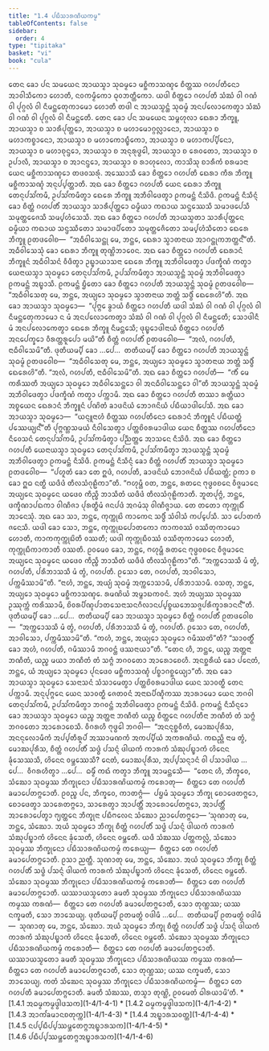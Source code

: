 ```yaml
---
title: "1.4 ᨸᨭᩥᩈᩣᩁᨱᩦᨿᨠᨾ᩠ᨾ"
tableOfContents: false
sidebar:
  order: 4
type: "tipitaka"
basket: "vi"
book: "cula"
---
```



<DynamicBreadcrumb />

<Division number="33" book="cula">

<Paragraph number="168" book="cula">
ᨲᩮᨶ ᨡᩮᩣ ᨸᨶ ᩈᨾᨿᩮᨶ ᩋᩣᨿᩈ᩠ᨾᩣ ᩈᩩᨵᨾ᩠ᨾᩮᩣ ᨾᨧ᩠ᨨᩥᨠᩣᩈᨱ᩠ᨯᩮ ᨧᩥᨲ᩠ᨲᩔ ᨣᩉᨸᨲᩥᨶᩮᩣ ᩋᩣᩅᩤᩈᩥᨠᩮᩣ ᩉᩮᩣᨲᩥ, ᨶᩅᨠᨾ᩠ᨾᩥᨠᩮᩣ ᨵᩩᩅᨽᨲ᩠ᨲᩥᨠᩮᩣ. ᨿᨴᩤ ᨧᩥᨲ᩠ᨲᩮᩣ ᨣᩉᨸᨲᩥ ᩈᩴᨥᩴ ᩅᩤ ᨣᨱᩴ ᩅᩤ ᨸᩩᨣ᩠ᨣᩃᩴ ᩅᩤ ᨶᩥᨾᨶ᩠ᨲᩮᨲᩩᨠᩣᨾᩮᩣ ᩉᩮᩣᨲᩥ ᨲᨴᩤ ᨶ ᩋᩣᨿᩈ᩠ᨾᨶ᩠ᨲᩴ ᩈᩩᨵᨾ᩠ᨾᩴ ᩋᨶᨸᩃᩮᩣᨠᩮᨲ᩠ᩅᩣ ᩈᩴᨥᩴ ᩅᩤ ᨣᨱᩴ ᩅᩤ ᨸᩩᨣ᩠ᨣᩃᩴ ᩅᩤ ᨶᩥᨾᨶ᩠ᨲᩮᨲᩥ.


</Paragraph>

<Paragraph number="169" book="cula">
ᨲᩮᨶ ᨡᩮᩣ ᨸᨶ ᩈᨾᨿᩮᨶ ᩈᨾ᩠ᨻᩉᩩᩃᩣ ᨳᩮᩁᩣ ᨽᩥᨠ᩠ᨡᩪ, ᩋᩣᨿᩈ᩠ᨾᩣ ᨧ ᩈᩣᩁᩥᨸᩩᨲ᩠ᨲᩮᩣ, ᩋᩣᨿᩈ᩠ᨾᩣ ᨧ ᨾᩉᩣᨾᩮᩣᨣ᩠ᨣᩃᩖᩣᨶᩮᩣ, ᩋᩣᨿᩈ᩠ᨾᩣ ᨧ ᨾᩉᩣᨠᨧ᩠ᨧᩣᨶᩮᩣ, ᩋᩣᨿᩈ᩠ᨾᩣ ᨧ ᨾᩉᩣᨠᩮᩣᨭ᩠ᨮᩥᨠᩮᩣ, ᩋᩣᨿᩈ᩠ᨾᩣ ᨧ ᨾᩉᩣᨠᨸ᩠ᨸᩥᨶᩮᩣ, ᩋᩣᨿᩈ᩠ᨾᩣ ᨧ ᨾᩉᩣᨧᩩᨶ᩠ᨴᩮᩣ, ᩋᩣᨿᩈ᩠ᨾᩣ ᨧ ᩋᨶᩩᩁᩩᨴ᩠ᨵᩮᩤ, ᩋᩣᨿᩈ᩠ᨾᩣ ᨧ ᩁᩮᩅᨲᩮᩣ, ᩋᩣᨿᩈ᩠ᨾᩣ ᨧ ᩏᨸᩣᩃᩥ, ᩋᩣᨿᩈ᩠ᨾᩣ ᨧ ᩋᩣᨶᨶ᩠ᨴᩮᩣ, ᩋᩣᨿᩈ᩠ᨾᩣ ᨧ ᩁᩣᩉᩩᩃᩮᩣ, ᨠᩣᩈᩦᩈᩩ ᨧᩣᩁᩥᨠᩴ ᨧᩁᨾᩣᨶᩣ ᨿᩮᨶ ᨾᨧ᩠ᨨᩥᨠᩣᩈᨱ᩠ᨯᩮᩣ ᨲᨴᩅᩈᩁᩩᩴ.


</Paragraph>

<Paragraph number="170" book="cula">
ᩋᩔᩮᩣᩈᩥ ᨡᩮᩣ ᨧᩥᨲ᩠ᨲᩮᩣ ᨣᩉᨸᨲᩥ ᨳᩮᩁᩣ ᨠᩥᩁ ᨽᩥᨠ᩠ᨡᩪ ᨾᨧ᩠ᨨᩥᨠᩣᩈᨱ᩠ᨯᩴ ᩋᨶᩩᨸ᩠ᨸᨲ᩠ᨲᩣᨲᩥ. ᩋᨳ ᨡᩮᩣ ᨧᩥᨲ᩠ᨲᩮᩣ ᨣᩉᨸᨲᩥ ᨿᩮᨶ ᨳᩮᩁᩣ ᨽᩥᨠ᩠ᨡᩪ ᨲᩮᨶᩩᨸᩈᩘᨠᨾᩥ, ᩏᨸᩈᩘᨠᨾᩥᨲ᩠ᩅᩣ ᨳᩮᩁᩮ ᨽᩥᨠ᩠ᨡᩪ ᩋᨽᩥᩅᩤᨴᩮᨲ᩠ᩅᩣ ᩑᨠᨾᨶ᩠ᨲᩴ ᨶᩥᩈᩦᨴᩥ. ᩑᨠᨾᨶ᩠ᨲᩴ ᨶᩥᩈᩥᨶ᩠ᨶᩴ ᨡᩮᩣ ᨧᩥᨲ᩠ᨲᩴ ᨣᩉᨸᨲᩥᩴ ᩋᩣᨿᩈ᩠ᨾᩣ ᩈᩣᩁᩥᨸᩩᨲ᩠ᨲᩮᩣ ᨵᨾ᩠ᨾᩥᨿᩣ ᨠᨳᩣᨿ ᩈᨶ᩠ᨴᩔᩮᩈᩥ ᩈᨾᩣᨴᨸᩮᩈᩥ ᩈᨾᩩᨲ᩠ᨲᩮᨩᩮᩈᩥ ᩈᨾ᩠ᨸᩉᩴᩈᩮᩈᩥ.


</Paragraph>

<Paragraph number="171" book="cula">
ᩋᨳ ᨡᩮᩣ ᨧᩥᨲ᩠ᨲᩮᩣ ᨣᩉᨸᨲᩥ ᩋᩣᨿᩈ᩠ᨾᨲᩣ ᩈᩣᩁᩥᨸᩩᨲ᩠ᨲᩮᨶ ᨵᨾ᩠ᨾᩥᨿᩣ ᨠᨳᩣᨿ ᩈᨶ᩠ᨴᩔᩥᨲᩮᩣ ᩈᨾᩣᨴᨸᩥᨲᩮᩣ ᩈᨾᩩᨲ᩠ᨲᩮᨩᩥᨲᩮᩣ ᩈᨾ᩠ᨸᩉᩴᩈᩥᨲᩮᩣ ᨳᩮᩁᩮ ᨽᩥᨠ᩠ᨡᩪ ᩑᨲᨴᩅᩮᩤᨧ—  “ᩋᨵᩥᩅᩤᩈᩮᨶ᩠ᨲᩩ ᨾᩮ, ᨽᨶ᩠ᨲᩮ, ᨳᩮᩁᩣ ᩈ᩠ᩅᩣᨲᨶᩣᨿ ᩋᩣᨣᨶ᩠ᨲᩩᨠᨽᨲ᩠ᨲᨶ᩺”ᨲᩥ. ᩋᨵᩥᩅᩤᩈᩮᩈᩩᩴ ᨡᩮᩣ ᨳᩮᩁᩣ ᨽᩥᨠ᩠ᨡᩪ ᨲᩩᨱ᩠ᩉᩦᨽᩣᩅᩮᨶ.


</Paragraph>

<Paragraph number="172" book="cula">
ᩋᨳ ᨡᩮᩣ ᨧᩥᨲ᩠ᨲᩮᩣ ᨣᩉᨸᨲᩥ ᨳᩮᩁᩣᨶᩴ ᨽᩥᨠ᩠ᨡᩪᨶᩴ ᩋᨵᩥᩅᩤᩈᨶᩴ ᩅᩥᨴᩥᨲ᩠ᩅᩣ ᩏᨭ᩠ᨮᩣᨿᩣᩈᨶᩣ ᨳᩮᩁᩮ ᨽᩥᨠ᩠ᨡᩪ ᩋᨽᩥᩅᩤᨴᩮᨲ᩠ᩅᩣ ᨸᨴᨠ᩠ᨡᩥᨱᩴ ᨠᨲ᩠ᩅᩣ ᨿᩮᨶᩣᨿᩈ᩠ᨾᩣ ᩈᩩᨵᨾ᩠ᨾᩮᩣ ᨲᩮᨶᩩᨸᩈᩘᨠᨾᩥ, ᩏᨸᩈᩘᨠᨾᩥᨲ᩠ᩅᩣ ᩋᩣᨿᩈ᩠ᨾᨶ᩠ᨲᩴ ᩈᩩᨵᨾ᩠ᨾᩴ ᩋᨽᩥᩅᩤᨴᩮᨲ᩠ᩅᩣ ᩑᨠᨾᨶ᩠ᨲᩴ ᩋᨭ᩠ᨮᩣᩈᩥ. ᩑᨠᨾᨶ᩠ᨲᩴ ᨮᩥᨲᩮᩣ ᨡᩮᩣ ᨧᩥᨲ᩠ᨲᩮᩣ ᨣᩉᨸᨲᩥ ᩋᩣᨿᩈ᩠ᨾᨶ᩠ᨲᩴ ᩈᩩᨵᨾ᩠ᨾᩴ ᩑᨲᨴᩅᩮᩤᨧ—  “ᩋᨵᩥᩅᩤᩈᩮᨲᩩ ᨾᩮ, ᨽᨶ᩠ᨲᩮ, ᩋᨿ᩠ᨿᩮᩣ ᩈᩩᨵᨾ᩠ᨾᩮᩣ ᩈ᩠ᩅᩣᨲᨶᩣᨿ ᨽᨲ᩠ᨲᩴ ᩈᨴ᩠ᨵᩥᩴ ᨳᩮᩁᩮᩉᩦ”ᨲᩥ. ᩋᨳ ᨡᩮᩣ ᩋᩣᨿᩈ᩠ᨾᩣ ᩈᩩᨵᨾ᩠ᨾᩮᩣ—  “ᨸᩩᨻ᩠ᨻᩮ ᨡ᩠ᩅᩣᨿᩴ ᨧᩥᨲ᩠ᨲᩮᩣ ᨣᩉᨸᨲᩥ ᨿᨴᩤ ᩈᩴᨥᩴ ᩅᩤ ᨣᨱᩴ ᩅᩤ ᨸᩩᨣ᩠ᨣᩃᩴ ᩅᩤ ᨶᩥᨾᨶ᩠ᨲᩮᨲᩩᨠᩣᨾᩮᩣ ᨶ ᨾᩴ ᩋᨶᨸᩃᩮᩣᨠᩮᨲ᩠ᩅᩣ ᩈᩴᨥᩴ ᩅᩤ ᨣᨱᩴ ᩅᩤ ᨸᩩᨣ᩠ᨣᩃᩴ ᩅᩤ ᨶᩥᨾᨶ᩠ᨲᩮᨲᩥ; ᩈᩮᩣᨴᩤᨶᩥ ᨾᩴ ᩋᨶᨸᩃᩮᩣᨠᩮᨲ᩠ᩅᩣ ᨳᩮᩁᩮ ᨽᩥᨠ᩠ᨡᩪ ᨶᩥᨾᨶ᩠ᨲᩮᩈᩥ; ᨴᩩᨭ᩠ᨮᩮᩣᨴᩤᨶᩣᨿᩴ ᨧᩥᨲ᩠ᨲᩮᩣ ᨣᩉᨸᨲᩥ ᩋᨶᨸᩮᨠ᩠ᨡᩮᩣ ᩅᩥᩁᨲ᩠ᨲᩁᩪᨸᩮᩣ ᨾᨿᩦ”ᨲᩥ ᨧᩥᨲ᩠ᨲᩴ ᨣᩉᨸᨲᩥᩴ ᩑᨲᨴᩅᩮᩤᨧ—  “ᩋᩃᩴ, ᨣᩉᨸᨲᩥ, ᨶᩣᨵᩥᩅᩤᩈᩮᨾᩦ”ᨲᩥ. ᨴᩩᨲᩥᨿᨾ᩠ᨸᩥ ᨡᩮᩣ …ᨸᩮ…  ᨲᨲᩥᨿᨾ᩠ᨸᩥ ᨡᩮᩣ ᨧᩥᨲ᩠ᨲᩮᩣ ᨣᩉᨸᨲᩥ ᩋᩣᨿᩈ᩠ᨾᨶ᩠ᨲᩴ ᩈᩩᨵᨾ᩠ᨾᩴ ᩑᨲᨴᩅᩮᩤᨧ—  “ᩋᨵᩥᩅᩤᩈᩮᨲᩩ ᨾᩮ, ᨽᨶ᩠ᨲᩮ, ᩋᨿ᩠ᨿᩮᩣ ᩈᩩᨵᨾ᩠ᨾᩮᩣ ᩈ᩠ᩅᩣᨲᨶᩣᨿ ᨽᨲ᩠ᨲᩴ ᩈᨴ᩠ᨵᩥᩴ ᨳᩮᩁᩮᩉᩦ”ᨲᩥ. “ᩋᩃᩴ, ᨣᩉᨸᨲᩥ, ᨶᩣᨵᩥᩅᩤᩈᩮᨾᩦ”ᨲᩥ. ᩋᨳ ᨡᩮᩣ ᨧᩥᨲ᩠ᨲᩮᩣ ᨣᩉᨸᨲᩥ—  “ᨠᩥᩴ ᨾᩮ ᨠᩁᩥᩔᨲᩥ ᩋᨿ᩠ᨿᩮᩣ ᩈᩩᨵᨾ᩠ᨾᩮᩣ ᩋᨵᩥᩅᩤᩈᩮᨶ᩠ᨲᩮᩣ ᩅᩤ ᩋᨶᨵᩥᩅᩤᩈᩮᨶ᩠ᨲᩮᩣ ᩅᩤ”ᨲᩥ ᩋᩣᨿᩈ᩠ᨾᨶ᩠ᨲᩴ ᩈᩩᨵᨾ᩠ᨾᩴ ᩋᨽᩥᩅᩤᨴᩮᨲ᩠ᩅᩣ ᨸᨴᨠ᩠ᨡᩥᨱᩴ ᨠᨲ᩠ᩅᩣ ᨸᨠ᩠ᨠᩣᨾᩥ.


</Paragraph>

</Division>
<Division number="34" book="cula">

<Paragraph number="173" book="cula">
ᩋᨳ ᨡᩮᩣ ᨧᩥᨲ᩠ᨲᩮᩣ ᨣᩉᨸᨲᩥ ᨲᩔᩣ ᩁᨲ᩠ᨲᩥᨿᩣ ᩋᨧ᩠ᨧᨿᩮᨶ ᨳᩮᩁᩣᨶᩴ ᨽᩥᨠ᩠ᨡᩪᨶᩴ ᨸᨱᩦᨲᩴ ᨡᩣᨴᨶᩦᨿᩴ ᨽᩮᩣᨩᨶᩦᨿᩴ ᨸᨭᩥᨿᩣᨴᩤᨸᩮᩈᩥ. ᩋᨳ ᨡᩮᩣ ᩋᩣᨿᩈ᩠ᨾᩣ ᩈᩩᨵᨾ᩠ᨾᩮᩣ—  “ᨿᨶ᩠ᨶᩪᨶᩣᩉᩴ ᨧᩥᨲ᩠ᨲᩔ ᨣᩉᨸᨲᩥᨶᩮᩣ ᨳᩮᩁᩣᨶᩴ ᨽᩥᨠ᩠ᨡᩪᨶᩴ ᨸᨭᩥᨿᨲ᩠ᨲᩴ ᨸᩔᩮᨿ᩠ᨿᨶ᩺”ᨲᩥ ᨸᩩᨻ᩠ᨻᨱ᩠ᩉᩈᨾᨿᩴ ᨶᩥᩅᩤᩈᩮᨲ᩠ᩅᩣ ᨸᨲ᩠ᨲᨧᩦᩅᩁᨾᩣᨴᩤᨿ ᨿᩮᨶ ᨧᩥᨲ᩠ᨲᩔ ᨣᩉᨸᨲᩥᨶᩮᩣ ᨶᩥᩅᩮᩈᨶᩴ ᨲᩮᨶᩩᨸᩈᩘᨠᨾᩥ, ᩏᨸᩈᩘᨠᨾᩥᨲ᩠ᩅᩣ ᨸᨬ᩠ᨬᨲ᩠ᨲᩮ ᩋᩣᩈᨶᩮ ᨶᩥᩈᩦᨴᩥ. ᩋᨳ ᨡᩮᩣ ᨧᩥᨲ᩠ᨲᩮᩣ ᨣᩉᨸᨲᩥ ᨿᩮᨶᩣᨿᩈ᩠ᨾᩣ ᩈᩩᨵᨾ᩠ᨾᩮᩣ ᨲᩮᨶᩩᨸᩈᩘᨠᨾᩥ, ᩏᨸᩈᩘᨠᨾᩥᨲ᩠ᩅᩣ ᩋᩣᨿᩈ᩠ᨾᨶ᩠ᨲᩴ ᩈᩩᨵᨾ᩠ᨾᩴ ᩋᨽᩥᩅᩤᨴᩮᨲ᩠ᩅᩣ ᩑᨠᨾᨶ᩠ᨲᩴ ᨶᩥᩈᩦᨴᩥ. ᩑᨠᨾᨶ᩠ᨲᩴ ᨶᩥᩈᩥᨶ᩠ᨶᩴ ᨡᩮᩣ ᨧᩥᨲ᩠ᨲᩴ ᨣᩉᨸᨲᩥᩴ ᩋᩣᨿᩈ᩠ᨾᩣ ᩈᩩᨵᨾ᩠ᨾᩮᩣ ᩑᨲᨴᩅᩮᩤᨧ—  “ᨸᩉᩪᨲᩴ ᨡᩮᩣ ᨲᩮ ᩍᨴᩴ, ᨣᩉᨸᨲᩥ, ᨡᩣᨴᨶᩦᨿᩴ ᨽᩮᩣᨩᨶᩦᨿᩴ ᨸᨭᩥᨿᨲ᩠ᨲᩴ; ᩑᨠᩣ ᨧ ᨡᩮᩣ ᩍᨵ ᨶᨲ᩠ᨳᩥ ᨿᨴᩥᨴᩴ ᨲᩥᩃᩈᩴᨣᩩᩊᩥᨠᩣ”ᨲᩥ. “ᨻᩉᩩᨾ᩠ᩉᩥ ᩅᨲ, ᨽᨶ᩠ᨲᩮ, ᩁᨲᨶᩮ ᨻᩩᨴ᩠ᨵᩅᨧᨶᩮ ᩅᩥᨩ᩠ᨩᨾᩣᨶᩮ ᩋᨿ᩠ᨿᩮᨶ ᩈᩩᨵᨾ᩠ᨾᩮᨶ ᨿᨴᩮᩅ ᨠᩥᨬ᩠ᨧᩥ ᨽᩣᩈᩥᨲᩴ ᨿᨴᩥᨴᩴ ᨲᩥᩃᩈᩴᨣᩩᩊᩥᨠᩣᨲᩥ. ᨽᩪᨲᨸᩩᨻ᩠ᨻᩴ, ᨽᨶ᩠ᨲᩮ, ᨴᨠ᩠ᨡᩥᨱᩣᨸᨳᨠᩣ ᩅᩤᨱᩥᨩᩣ ᨸᩩᩁᨲ᩠ᨳᩥᨾᩴ ᨩᨶᨸᨴᩴ ᩋᨣᨾᩴᩈᩩ ᩅᩤᨱᩥᨩ᩠ᨩᩣᨿ. ᨲᩮ ᨲᨲᩮᩣ ᨠᩩᨠ᩠ᨠᩩᨭᩥᩴ ᩋᩣᨶᩮᩈᩩᩴ. ᩋᨳ ᨡᩮᩣ ᩈᩣ, ᨽᨶ᩠ᨲᩮ, ᨠᩩᨠ᩠ᨠᩩᨭᩦ ᨠᩣᨠᩮᨶ ᩈᨴ᩠ᨵᩥᩴ ᩈᩴᩅᩤᩈᩴ ᨠᨸ᩠ᨸᩮᩈᩥ. ᩈᩣ ᨸᩮᩣᨲᨠᩴ ᨩᨶᩮᩈᩥ. ᨿᨴᩤ ᨡᩮᩣ ᩈᩮᩣ, ᨽᨶ᩠ᨲᩮ, ᨠᩩᨠ᩠ᨠᩩᨭᨸᩮᩣᨲᨠᩮᩣ ᨠᩣᨠᩅᩔᩴ ᩅᩔᩥᨲᩩᨠᩣᨾᩮᩣ ᩉᩮᩣᨲᩥ, ᨠᩣᨠᨠᩩᨠ᩠ᨠᩩᨭᩦᨲᩥ ᩅᩔᨲᩥ; ᨿᨴᩤ ᨠᩩᨠ᩠ᨠᩩᨭᩥᩅᩔᩴ ᩅᩔᩥᨲᩩᨠᩣᨾᩮᩣ ᩉᩮᩣᨲᩥ, ᨠᩩᨠ᩠ᨠᩩᨭᩥᨠᩣᨠᩣᨲᩥ ᩅᩔᨲᩥ. ᩑᩅᨾᩮᩅ ᨡᩮᩣ, ᨽᨶ᩠ᨲᩮ, ᨻᩉᩩᨾ᩠ᩉᩥ ᩁᨲᨶᩮ ᨻᩩᨴ᩠ᨵᩅᨧᨶᩮ ᩅᩥᨩ᩠ᨩᨾᩣᨶᩮ ᩋᨿ᩠ᨿᩮᨶ ᩈᩩᨵᨾ᩠ᨾᩮᨶ ᨿᨴᩮᩅ ᨠᩥᨬ᩠ᨧᩥ ᨽᩣᩈᩥᨲᩴ ᨿᨴᩥᨴᩴ ᨲᩥᩃᩈᩴᨣᩩᩊᩥᨠᩣ”ᨲᩥ. “ᩋᨠ᩠ᨠᩮᩣᩈᩈᩥ ᨾᩴ ᨲ᩠ᩅᩴ, ᨣᩉᨸᨲᩥ, ᨸᩁᩥᨽᩣᩈᩈᩥ ᨾᩴ ᨲ᩠ᩅᩴ, ᨣᩉᨸᨲᩥ. ᩑᩈᩮᩣ ᨲᩮ, ᨣᩉᨸᨲᩥ, ᩋᩣᩅᩤᩈᩮᩣ, ᨸᨠ᩠ᨠᨾᩥᩔᩣᨾᩦ”ᨲᩥ. “ᨶᩣᩉᩴ, ᨽᨶ᩠ᨲᩮ, ᩋᨿ᩠ᨿᩴ ᩈᩩᨵᨾ᩠ᨾᩴ ᩋᨠ᩠ᨠᩮᩣᩈᩣᨾᩥ, ᨸᩁᩥᨽᩣᩈᩣᨾᩥ. ᩅᩈᨲᩩ, ᨽᨶ᩠ᨲᩮ, ᩋᨿ᩠ᨿᩮᩣ ᩈᩩᨵᨾ᩠ᨾᩮᩣ ᨾᨧ᩠ᨨᩥᨠᩣᩈᨱ᩠ᨯᩮ. ᩁᨾᨱᩦᨿᩴ ᩋᨾ᩠ᨻᩣᨭᨠᩅᨶᩴ. ᩋᩉᩴ ᩋᨿ᩠ᨿᩔ ᩈᩩᨵᨾ᩠ᨾᩔ ᩏᩔᩩᨠ᩠ᨠᩴ ᨠᩁᩥᩔᩣᨾᩥ, ᨧᩦᩅᩁᨸᩥᨱ᩠ᨯᨸᩣᨲᩈᩮᨶᩣᩈᨶᨣᩥᩃᩣᨶᨸ᩠ᨸᨧ᩠ᨧᨿᨽᩮᩈᨩ᩠ᨩᨸᩁᩥᨠ᩠ᨡᩣᩁᩣᨶᨶ᩺”ᨲᩥ. ᨴᩩᨲᩥᨿᨾ᩠ᨸᩥ ᨡᩮᩣ …ᨸᩮ…  ᨲᨲᩥᨿᨾ᩠ᨸᩥ ᨡᩮᩣ ᩋᩣᨿᩈ᩠ᨾᩣ ᩈᩩᨵᨾ᩠ᨾᩮᩣ ᨧᩥᨲ᩠ᨲᩴ ᨣᩉᨸᨲᩥᩴ ᩑᨲᨴᩅᩮᩤᨧ—  “ᩋᨠ᩠ᨠᩮᩣᩈᩈᩥ ᨾᩴ ᨲ᩠ᩅᩴ, ᨣᩉᨸᨲᩥ, ᨸᩁᩥᨽᩣᩈᩈᩥ ᨾᩴ ᨲ᩠ᩅᩴ, ᨣᩉᨸᨲᩥ. ᩑᩈᩮᩣ ᨲᩮ, ᨣᩉᨸᨲᩥ, ᩋᩣᩅᩤᩈᩮᩣ, ᨸᨠ᩠ᨠᨾᩥᩔᩣᨾᩦ”ᨲᩥ. “ᨠᩉᩴ, ᨽᨶ᩠ᨲᩮ, ᩋᨿ᩠ᨿᩮᩣ ᩈᩩᨵᨾ᩠ᨾᩮᩣ ᨣᨾᩥᩔᨲᩦ”ᨲᩥ? “ᩈᩣᩅᨲ᩠ᨳᩥᩴ ᨡᩮᩣ ᩋᩉᩴ, ᨣᩉᨸᨲᩥ, ᨣᨾᩥᩔᩣᨾᩥ ᨽᨣᩅᨶ᩠ᨲᩴ ᨴᩔᨶᩣᨿᩣ”ᨲᩥ. “ᨲᩮᨶ ᩉᩥ, ᨽᨶ᩠ᨲᩮ, ᨿᨬ᩠ᨧ ᩋᨲ᩠ᨲᨶᩣ ᨽᨱᩥᨲᩴ, ᨿᨬ᩠ᨧ ᨾᨿᩣ ᨽᨱᩥᨲᩴ ᨲᩴ ᩈᨻ᩠ᨻᩴ ᨽᨣᩅᨲᩮᩣ ᩋᩣᩁᩮᩣᨧᩮᩉᩥ. ᩋᨶᨧ᩠ᨨᩁᩥᨿᩴ ᨡᩮᩣ ᨸᨶᩮᨲᩴ, ᨽᨶ᩠ᨲᩮ, ᨿᩴ ᩋᨿ᩠ᨿᩮᩣ ᩈᩩᨵᨾ᩠ᨾᩮᩣ ᨸᩩᨶᨴᩮᩅ ᨾᨧ᩠ᨨᩥᨠᩣᩈᨱ᩠ᨯᩴ ᨸᨧ᩠ᨧᩣᨣᨧ᩠ᨨᩮᨿ᩠ᨿᩣ”ᨲᩥ.


</Paragraph>

</Division>
<Division number="35" book="cula">

<Paragraph number="174" book="cula">
ᩋᨳ ᨡᩮᩣ ᩋᩣᨿᩈ᩠ᨾᩣ ᩈᩩᨵᨾ᩠ᨾᩮᩣ ᩈᩮᨶᩣᩈᨶᩴ ᩈᩴᩈᩣᨾᩮᨲ᩠ᩅᩣ ᨸᨲ᩠ᨲᨧᩦᩅᩁᨾᩣᨴᩤᨿ ᨿᩮᨶ ᩈᩣᩅᨲ᩠ᨳᩥ ᨲᩮᨶ ᨸᨠ᩠ᨠᩣᨾᩥ. ᩋᨶᩩᨸᩩᨻ᩠ᨻᩮᨶ ᨿᩮᨶ ᩈᩣᩅᨲ᩠ᨳᩥ ᨩᩮᨲᩅᨶᩴ ᩋᨶᩣᨳᨸᩥᨱ᩠ᨯᩥᨠᩔ ᩋᩣᩁᩣᨾᩮᩣ ᨿᩮᨶ ᨽᨣᩅᩤ ᨲᩮᨶᩩᨸᩈᩘᨠᨾᩥ, ᩏᨸᩈᩘᨠᨾᩥᨲ᩠ᩅᩣ ᨽᨣᩅᨶ᩠ᨲᩴ ᩋᨽᩥᩅᩤᨴᩮᨲ᩠ᩅᩣ ᩑᨠᨾᨶ᩠ᨲᩴ ᨶᩥᩈᩦᨴᩥ. ᩑᨠᨾᨶ᩠ᨲᩴ ᨶᩥᩈᩥᨶ᩠ᨶᩮᩣ ᨡᩮᩣ ᩋᩣᨿᩈ᩠ᨾᩣ ᩈᩩᨵᨾ᩠ᨾᩮᩣ ᨿᨬ᩠ᨧ ᩋᨲ᩠ᨲᨶᩣ ᨽᨱᩥᨲᩴ ᨿᨬ᩠ᨧ ᨧᩥᨲ᩠ᨲᩮᨶ ᨣᩉᨸᨲᩥᨶᩣ ᨽᨱᩥᨲᩴ ᨲᩴ ᩈᨻ᩠ᨻᩴ ᨽᨣᩅᨲᩮᩣ ᩋᩣᩁᩮᩣᨧᩮᩈᩥ.


</Paragraph>

<Paragraph number="175" book="cula">
ᩅᩥᨣᩁᩉᩥ ᨻᩩᨴ᩠ᨵᩮᩤ ᨽᨣᩅᩤ—  “ᩋᨶᨶᩩᨧ᩠ᨨᩅᩥᨠᩴ, ᨾᩮᩣᨥᨸᩩᩁᩥᩈ, ᩋᨶᨶᩩᩃᩮᩣᨾᩥᨠᩴ ᩋᨸ᩠ᨸᨲᩥᩁᩪᨸᩴ ᩋᩔᩣᨾᨱᨠᩴ ᩋᨠᨸ᩠ᨸᩥᨿᩴ ᩋᨠᩁᨱᩦᨿᩴ. ᨠᨳᨬ᩠ᩉᩥ ᨶᩣᨾ ᨲ᩠ᩅᩴ, ᨾᩮᩣᨥᨸᩩᩁᩥᩈ, ᨧᩥᨲ᩠ᨲᩴ ᨣᩉᨸᨲᩥᩴ ᩈᨴ᩠ᨵᩴ ᨸᩈᨶ᩠ᨶᩴ ᨴᩤᨿᨠᩴ ᨠᩣᩁᨠᩴ ᩈᩴᨥᩩᨸᨭ᩠ᨮᩣᨠᩴ ᩉᩦᨶᩮᨶ ᨡᩩᩴᩈᩮᩔᩈᩥ, ᩉᩦᨶᩮᨶ ᩅᨾ᩠ᨽᩮᩔᩈᩥ? ᨶᩮᨲᩴ, ᨾᩮᩣᨥᨸᩩᩁᩥᩈ, ᩋᨸ᩠ᨸᩈᨶ᩠ᨶᩣᨶᩴ ᩅᩤ ᨸᩈᩣᨴᩤᨿ …ᨸᩮ…  ᩅᩥᨣᩁᩉᩥᨲ᩠ᩅᩣ …ᨸᩮ…  ᨵᨾ᩠ᨾᩥᩴ ᨠᨳᩴ ᨠᨲ᩠ᩅᩣ ᨽᩥᨠ᩠ᨡᩪ ᩋᩣᨾᨶ᩠ᨲᩮᩈᩥ—  “ᨲᩮᨶ ᩉᩥ, ᨽᩥᨠ᩠ᨡᩅᩮ, ᩈᩴᨥᩮᩣ ᩈᩩᨵᨾ᩠ᨾᩔ ᨽᩥᨠ᩠ᨡᩩᨶᩮᩣ ᨸᨭᩥᩈᩣᩁᨱᩦᨿᨠᨾ᩠ᨾᩴ ᨠᩁᩮᩣᨲᩩ—  ᨧᩥᨲ᩠ᨲᩮᩣ ᨲᩮ ᨣᩉᨸᨲᩥ ᨡᨾᩣᨸᩮᨲᨻ᩠ᨻᩮᩣᨲᩥ. ᩑᩅᨬ᩠ᨧ ᨸᨶ, ᨽᩥᨠ᩠ᨡᩅᩮ, ᨠᩣᨲᨻ᩠ᨻᩴ—  ᨸᨮᨾᩴ ᩈᩩᨵᨾ᩠ᨾᩮᩣ ᨽᩥᨠ᩠ᨡᩩ ᨧᩮᩣᨴᩮᨲᨻ᩠ᨻᩮᩣ, ᨧᩮᩣᨴᩮᨲ᩠ᩅᩣ ᩈᩣᩁᩮᨲᨻ᩠ᨻᩮᩣ, ᩈᩣᩁᩮᨲ᩠ᩅᩣ ᩋᩣᨸᨲ᩠ᨲᩥᩴ ᩋᩣᩁᩮᩣᨸᩮᨲᨻ᩠ᨻᩮᩣ, ᩋᩣᨸᨲ᩠ᨲᩥᩴ ᩋᩣᩁᩮᩣᨸᩮᨲ᩠ᩅᩣ ᨻ᩠ᨿᨲ᩠ᨲᩮᨶ ᨽᩥᨠ᩠ᨡᩩᨶᩣ ᨸᨭᩥᨻᩃᩮᨶ ᩈᩴᨥᩮᩣ ᨬᩣᨸᩮᨲᨻ᩠ᨻᩮᩣ—


</Paragraph>

</Division>
<Division number="36" book="cula">

<Paragraph number="176" book="cula">
‘ᩈᩩᨱᩣᨲᩩ ᨾᩮ, ᨽᨶ᩠ᨲᩮ, ᩈᩴᨥᩮᩣ. ᩋᨿᩴ ᩈᩩᨵᨾ᩠ᨾᩮᩣ ᨽᩥᨠ᩠ᨡᩩ ᨧᩥᨲ᩠ᨲᩴ ᨣᩉᨸᨲᩥᩴ ᩈᨴ᩠ᨵᩴ ᨸᩈᨶ᩠ᨶᩴ ᨴᩤᨿᨠᩴ ᨠᩣᩁᨠᩴ ᩈᩴᨥᩩᨸᨭ᩠ᨮᩣᨠᩴ ᩉᩦᨶᩮᨶ ᨡᩩᩴᩈᩮᨲᩥ, ᩉᩦᨶᩮᨶ ᩅᨾ᩠ᨽᩮᨲᩥ. ᨿᨴᩥ ᩈᩴᨥᩔ ᨸᨲ᩠ᨲᨠᩃᩖᩴ, ᩈᩴᨥᩮᩣ ᩈᩩᨵᨾ᩠ᨾᩔ ᨽᩥᨠ᩠ᨡᩩᨶᩮᩣ ᨸᨭᩥᩈᩣᩁᨱᩦᨿᨠᨾ᩠ᨾᩴ ᨠᩁᩮᨿ᩠ᨿ—  ᨧᩥᨲ᩠ᨲᩮᩣ ᨲᩮ ᨣᩉᨸᨲᩥ ᨡᨾᩣᨸᩮᨲᨻ᩠ᨻᩮᩣᨲᩥ. ᩑᩈᩣ ᨬᨲ᩠ᨲᩥ.


</Paragraph>

<Paragraph number="177" book="cula">
ᩈᩩᨱᩣᨲᩩ ᨾᩮ, ᨽᨶ᩠ᨲᩮ, ᩈᩴᨥᩮᩣ. ᩋᨿᩴ ᩈᩩᨵᨾ᩠ᨾᩮᩣ ᨽᩥᨠ᩠ᨡᩩ ᨧᩥᨲ᩠ᨲᩴ ᨣᩉᨸᨲᩥᩴ ᩈᨴ᩠ᨵᩴ ᨸᩈᨶ᩠ᨶᩴ ᨴᩤᨿᨠᩴ ᨠᩣᩁᨠᩴ ᩈᩴᨥᩩᨸᨭ᩠ᨮᩣᨠᩴ ᩉᩦᨶᩮᨶ ᨡᩩᩴᩈᩮᨲᩥ, ᩉᩦᨶᩮᨶ ᩅᨾ᩠ᨽᩮᨲᩥ. ᩈᩴᨥᩮᩣ ᩈᩩᨵᨾ᩠ᨾᩔ ᨽᩥᨠ᩠ᨡᩩᨶᩮᩣ ᨸᨭᩥᩈᩣᩁᨱᩦᨿᨠᨾ᩠ᨾᩴ ᨠᩁᩮᩣᨲᩥ—  ᨧᩥᨲ᩠ᨲᩮᩣ ᨲᩮ ᨣᩉᨸᨲᩥ ᨡᨾᩣᨸᩮᨲᨻ᩠ᨻᩮᩣᨲᩥ. ᨿᩔᩣᨿᩈ᩠ᨾᨲᩮᩣ ᨡᨾᨲᩥ ᩈᩩᨵᨾ᩠ᨾᩔ ᨽᩥᨠ᩠ᨡᩩᨶᩮᩣ ᨸᨭᩥᩈᩣᩁᨱᩦᨿᩔ ᨠᨾ᩠ᨾᩔ ᨠᩁᨱᩴ—  ᨧᩥᨲ᩠ᨲᩮᩣ ᨲᩮ ᨣᩉᨸᨲᩥ ᨡᨾᩣᨸᩮᨲᨻ᩠ᨻᩮᩣᨲᩥ, ᩈᩮᩣ ᨲᩩᨱ᩠ᩉᩔ; ᨿᩔ ᨶᨠ᩠ᨡᨾᨲᩥ, ᩈᩮᩣ ᨽᩣᩈᩮᨿ᩠ᨿ.


</Paragraph>

<Paragraph number="178" book="cula">
ᨴᩩᨲᩥᨿᨾ᩠ᨸᩥ ᩑᨲᨾᨲ᩠ᨳᩴ ᩅᨴᩤᨾᩥ …ᨸᩮ…  ᨲᨲᩥᨿᨾ᩠ᨸᩥ ᩑᨲᨾᨲ᩠ᨳᩴ ᩅᨴᩤᨾᩥ—  ᩈᩩᨱᩣᨲᩩ ᨾᩮ, ᨽᨶ᩠ᨲᩮ, ᩈᩴᨥᩮᩣ. ᩋᨿᩴ ᩈᩩᨵᨾ᩠ᨾᩮᩣ ᨽᩥᨠ᩠ᨡᩩ ᨧᩥᨲ᩠ᨲᩴ ᨣᩉᨸᨲᩥᩴ ᩈᨴ᩠ᨵᩴ ᨸᩈᨶ᩠ᨶᩴ ᨴᩤᨿᨠᩴ ᨠᩣᩁᨠᩴ ᩈᩴᨥᩩᨸᨭ᩠ᨮᩣᨠᩴ ᩉᩦᨶᩮᨶ ᨡᩩᩴᩈᩮᨲᩥ, ᩉᩦᨶᩮᨶ ᩅᨾ᩠ᨽᩮᨲᩥ. ᩈᩴᨥᩮᩣ ᩈᩩᨵᨾ᩠ᨾᩔ ᨽᩥᨠ᩠ᨡᩩᨶᩮᩣ ᨸᨭᩥᩈᩣᩁᨱᩦᨿᨠᨾ᩠ᨾᩴ ᨠᩁᩮᩣᨲᩥ—  ᨧᩥᨲ᩠ᨲᩮᩣ ᨲᩮ ᨣᩉᨸᨲᩥ ᨡᨾᩣᨸᩮᨲᨻ᩠ᨻᩮᩣᨲᩥ. ᨿᩔᩣᨿᩈ᩠ᨾᨲᩮᩣ ᨡᨾᨲᩥ ᩈᩩᨵᨾ᩠ᨾᩔ ᨽᩥᨠ᩠ᨡᩩᨶᩮᩣ ᨸᨭᩥᩈᩣᩁᨱᩦᨿᩔ ᨠᨾ᩠ᨾᩔ ᨠᩁᨱᩴ—  ᨧᩥᨲ᩠ᨲᩮᩣ ᨲᩮ ᨣᩉᨸᨲᩥ ᨡᨾᩣᨸᩮᨲᨻ᩠ᨻᩮᩣᨲᩥ, ᩈᩮᩣ ᨲᩩᨱ᩠ᩉᩔ; ᨿᩔ ᨶᨠ᩠ᨡᨾᨲᩥ, ᩈᩮᩣ ᨽᩣᩈᩮᨿ᩠ᨿ.


</Paragraph>

<Paragraph number="179" book="cula">
ᨠᨲᩴ ᩈᩴᨥᩮᨶ ᩈᩩᨵᨾ᩠ᨾᩔ ᨽᩥᨠ᩠ᨡᩩᨶᩮᩣ ᨸᨭᩥᩈᩣᩁᨱᩦᨿᨠᨾ᩠ᨾᩴ—  ᨧᩥᨲ᩠ᨲᩮᩣ ᨲᩮ ᨣᩉᨸᨲᩥ ᨡᨾᩣᨸᩮᨲᨻ᩠ᨻᩮᩣᨲᩥ. ᨡᨾᨲᩥ ᩈᩴᨥᩔ, ᨲᩈ᩠ᨾᩣ ᨲᩩᨱ᩠ᩉᩦ, ᩑᩅᨾᩮᨲᩴ ᨵᩤᩁᨿᩣᨾᩦ’ᨲᩥ.

</Paragraph>
</Division>

<TableOfContents book="cula" section="1.4">
* [1.4.1 ᩋᨵᨾ᩠ᨾᨠᨾ᩠ᨾᨴ᩠ᩅᩤᨴᩈᨠ](1-4/1-4-1)
* [1.4.2 ᨵᨾ᩠ᨾᨠᨾ᩠ᨾᨴ᩠ᩅᩤᨴᩈᨠ](1-4/1-4-2)
* [1.4.3 ᩋᩣᨠᩘᨡᨾᩣᨶᨧᨲᩩᨠ᩠ᨠ](1-4/1-4-3)
* [1.4.4 ᩋᨭ᩠ᨮᩣᩁᩈᩅᨲ᩠ᨲ](1-4/1-4-4)
* [1.4.5 ᨶᨸ᩠ᨸᨭᩥᨸ᩠ᨸᩔᨾ᩠ᨽᩮᨲᨻ᩠ᨻᩋᨭ᩠ᨮᩣᩁᩈᨠ](1-4/1-4-5)
* [1.4.6 ᨸᨭᩥᨸ᩠ᨸᩔᨾ᩠ᨽᩮᨲᨻ᩠ᨻᩋᨭ᩠ᨮᩣᩁᩈᨠ](1-4/1-4-6)
</TableOfContents>
